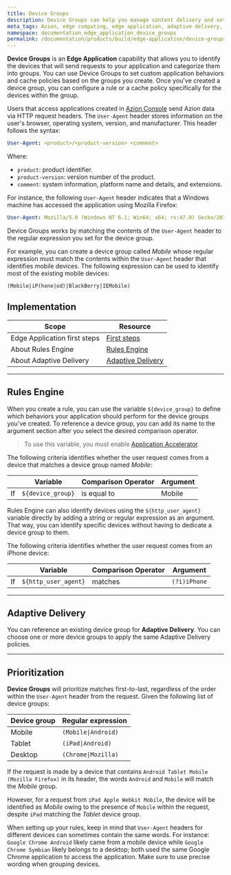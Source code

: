```yaml
---
title: Device Groups
description: Device Groups can help you manage content delivery and set specific behaviors according to the devices that access your application.
meta_tags: Azion, edge computing, edge application, adaptive delivery, rules engine, user-agent, device
namespace: documentation_edge_application_device_groups
permalink: /documentation/products/build/edge-application/device-groups/
---
```


**Device Groups** is an **Edge Application** capability that allows you to identify the devices that will send requests to your application and categorize them into groups. You can use Device Groups to set custom application behaviors and cache policies based on the groups you create. Once you've created a device group, you can configure a rule or a cache policy specifically for the devices within the group.

Users that access applications created in [Azion Console](https://console.azion.com) send Azion data via HTTP request headers. The `User-Agent` header stores information on the user's browser, operating system, version, and manufacturer. This header follows the syntax:

```yaml
User-Agent: <product>/<product-version> <comment>
```

Where:

- `product`: product identifier.
- `product-version`: version number of the product.
- `comment`: system information, platform name and details, and extensions.

For instance, the following `User-Agent` header indicates that a Windows machine has accessed the application using Mozilla Firefox:

```yaml
User-Agent: Mozilla/5.0 (Windows NT 6.1; Win64; x64; rv:47.0) Gecko/20100101 Firefox/47.0
```

Device Groups works by matching the contents of the `User-Agent` header to the regular expression you set for the device group.

For example, you can create a device group called *Mobile* whose regular expression must match the contents within the `User-Agent` header that identifies mobile devices. The following expression can be used to identify most of the existing mobile devices:

```
(Mobile|iP(hone|od)|BlackBerry|IEMobile)
```

## Implementation

| Scope | Resource |
| --- | --- |
| Edge Application first steps | [First steps](/en/documentation/products/build/edge-application/first-steps/) |
| About Rules Engine | [Rules Engine](/en/documentation/products/build/edge-application/rules-engine/) |
| About Adaptive Delivery | [Adaptive Delivery](/en/documentation/products/build/edge-application/cache-settings/#adaptive-delivery) |

---

## Rules Engine

When you create a rule, you can use the variable `${device_group}` to define which behaviors your application should perform for the device groups you've created. To reference a device group, you can add its name to the argument section after you select the desired comparison operator.

> To use this variable, you must enable [Application Accelerator](/en/documentation/products/build/edge-application/application-accelerator/).

The following criteria identifies whether the user request comes from a device that matches a device group named *Mobile*:

|  | Variable | Comparison Operator | Argument |
| --- | --- | --- | --- |
| If | `${device_group}` | is equal to | Mobile |

Rules Engine can also identify devices using the `${http_user_agent}` variable directly by adding a string or regular expression as an argument. That way, you can identify specific devices without having to dedicate a device group to them.

The following criteria identifies whether the user request comes from an iPhone device:

|  | Variable | Comparison Operator | Argument |
| --- | --- | --- | --- |
| If | `${http_user_agent}` | matches | `(?i)iPhone` |

---

## Adaptive Delivery

You can reference an existing device group for **Adaptive Delivery**. You can choose one or more device groups to apply the same Adaptive Delivery policies.

<LinkButton link="/en/documentation/products/build/edge-application/cache-settings/#adaptive-delivery" label="Learn more about Adaptive Delivery" />

---

## Prioritization

**Device Groups** will prioritize matches first-to-last, regardless of the order within the `User-Agent` header from the request. Given the following list of device groups:

| Device group | Regular expression |
| --- | --- |
| Mobile | `(Mobile\|Android)` |
| Tablet | `(iPad\|Android)` |
| Desktop | `(Chrome\|Mozilla)` |

If the request is made by a device that contains `Android Tablet Mobile (Mozilla Firefox)` in its header, the words `Android` and `Mobile` will match the *Mobile* group.

However, for a request from `iPad Apple Webkit Mobile`, the device will be identified as *Mobile* owing to the presence of `Mobile` within the request, despite `iPad` matching the *Tablet* device group.

When setting up your rules, keep in mind that `User-Agent` headers for different devices can sometimes contain the same words. For instance: `Google Chrome Android` likely came from a mobile device while `Google Chrome Symbian` likely belongs to a desktop; both used the same Google Chrome application to access the application. Make sure to use precise wording when grouping devices.




